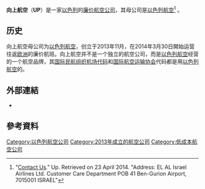 {{Infobox Airline
|airline = 向上航空 <br> UP
|logo = 4X-EKO LLBG 11-04-2014a.jpg
|logo-size = 100
|IATA = LY
|ICAO = ELY
|callsign = EL AL
|founded = 2013年11月
|2019年結業
|hubs = {{以色列}} [[卢德_(以色列中央区)|卢德]]
|bases = {{以色列}} [[本-古里安国际机场|本-古里安国际机场]]<ref>{{cite web |url=http://www.breakingtravelnews.com/news/article/low-cost-airlines-welcomed-to-israel/ |title=Low-cost airlines welcomed to Israel | News |publisher=Breaking Travel News |date= |accessdate=2014-07-18 |archive-date=2019-10-12 |archive-url=https://web.archive.org/web/20191012175409/https://www.breakingtravelnews.com/news/article/low-cost-airlines-welcomed-to-israel/ |dead-url=no }}</ref>
|fleet_size = 4 
|destinations = 6<ref>{{cite web |last=Elis |first=Niv |url=http://www.jpost.com/Business/Business-News/El-Al-launches-low-cost-flight-brand-Up-333054 |title=El Al launches low-cost carrier 'Up' | JPost | Israel News |publisher=JPost |date=2013-11-26 |accessdate=2014-07-18 |archive-date=2020-10-28 |archive-url=https://web.archive.org/web/20201028211504/https://www.jpost.com/Business/Business-News/El-Al-launches-low-cost-flight-brand-Up-333054 |dead-url=no }}</ref>
|parent =
|key_people = Israel "Izzy" Borovich
|website = [http://www.flyup.com flyup.com]
}}

'''向上航空'''（'''UP'''）是一家[[以色列|以色列]]的[[廉价航空公司|廉价航空公司]]，其母公司是[[以色列航空|以色列航空]]<ref>"[https://web.archive.org/web/20140331074427/http://www.flyup.com/en/AboutUp/HiddenPages/Pages/Contact-Us-281113.aspx Contact Us]." Up. Retrieved on 23 April 2014. "Address: EL AL Israel Airlines Ltd. Customer Care Department  POB 41 Ben-Gurion Airport, 7015001 ISRAEL"</ref> 。

== 历史 ==
向上航空母公司为[[以色列航空|以色列航空]]，创立于2013年11月，在2014年3月30日開始运营往返[[欧洲|欧洲]]的廉价航班。向上航空并不是一个独立的航空公司，而是[[以色列航空|以色列航空]]经营的一个航空品牌，其[[国际民航组织机场代码|国际民航组织机场代码]]和[[国际航空运输协会|国际航空运输协会]]代码都是用[[以色列航空|以色列航空]]的。

==外部連結==
* {{Facebook|UPBYELALint}}

==參考資料==
{{reflist}}

[[Category:以色列航空公司|Category:以色列航空公司]]
[[Category:2013年成立的航空公司|Category:2013年成立的航空公司]]
[[Category:低成本航空公司|Category:低成本航空公司]]